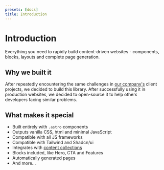 ```yaml
---
presets: [docs]
title: Introduction
---
```


# Introduction

Everything you need to rapidly build content-driven websites - components, blocks, layouts and complete page generation.

## Why we built it

After repeatedly encountering the same challenges in [our company's](https://full.dev) client projects, we decided to build this library. After successfully using it in production websites, we decided to open-source it to help others developers facing similar problems.

## What makes it special

- Built entirely with `.astro` components
- Outputs vanilla CSS, html and minimal JavaScript
- Compatible with all JS frameworks
- Compatible with Tailwind and Shadcn/ui
- Integrates with [content collections](https://docs.astro.build/en/guides/content-collections/)
- Blocks included, like Hero, CTA and Features
- Automatically generated pages
- And more...
